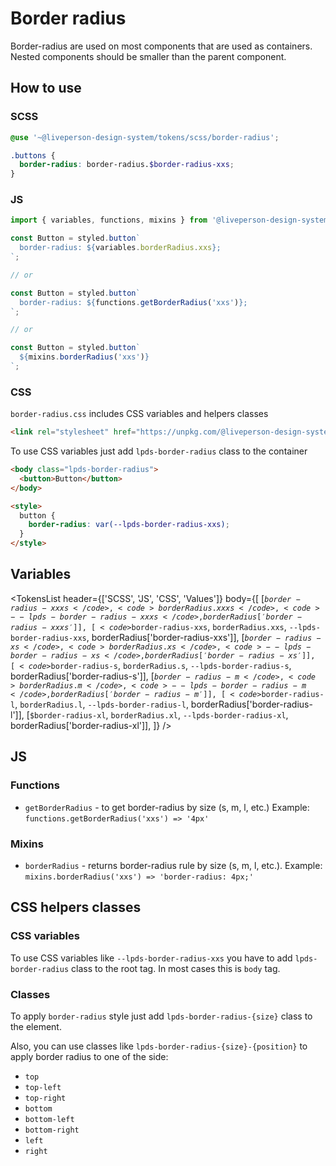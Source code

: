 


<Meta title="Tokens/Border radius" />

# Border radius

Border-radius are used on most components that are used as containers.
Nested components should be smaller than the parent component.

## How to use

### SCSS

```scss
@use '~@liveperson-design-system/tokens/scss/border-radius';

.buttons {
  border-radius: border-radius.$border-radius-xxs;
}
```

### JS

```js
import { variables, functions, mixins } from '@liveperson-design-system/tokens/scss/border-radius';

const Button = styled.button`
  border-radius: ${variables.borderRadius.xxs};
`;

// or

const Button = styled.button`
  border-radius: ${functions.getBorderRadius('xxs')};
`;

// or

const Button = styled.button`
  ${mixins.borderRadius('xxs')}
`;
```

### CSS

`border-radius.css` includes CSS variables and helpers classes

```html
<link rel="stylesheet" href="https://unpkg.com/@liveperson-design-system/tokens/css/border-radius.css">
```

To use CSS variables just add `lpds-border-radius` class to the container

```html
<body class="lpds-border-radius">
  <button>Button</button>
</body>

<style>
  button {
    border-radius: var(--lpds-border-radius-xxs);
  }
</style>
```

## Variables

<TokensList
  header={['SCSS', 'JS', 'CSS', 'Values']}
  body={[
    [<code>$border-radius-xxxs</code>, <code>borderRadius.xxxs</code>, <code>--lpds-border-radius-xxxs</code>, borderRadius['border-radius-xxxs']],
    [<code>$border-radius-xxs</code>, <code>borderRadius.xxs</code>, <code>--lpds-border-radius-xxs</code>, borderRadius['border-radius-xxs']],
    [<code>$border-radius-xs</code>, <code>borderRadius.xs</code>, <code>--lpds-border-radius-xs</code>, borderRadius['border-radius-xs']],
    [<code>$border-radius-s</code>, <code>borderRadius.s</code>, <code>--lpds-border-radius-s</code>, borderRadius['border-radius-s']],
    [<code>$border-radius-m</code>, <code>borderRadius.m</code>, <code>--lpds-border-radius-m</code>, borderRadius['border-radius-m']],
    [<code>$border-radius-l</code>, <code>borderRadius.l</code>, <code>--lpds-border-radius-l</code>, borderRadius['border-radius-l']],
    [<code>$border-radius-xl</code>, <code>borderRadius.xl</code>, <code>--lpds-border-radius-xl</code>, borderRadius['border-radius-xl']],
  ]}
/>

## JS

### Functions

- `getBorderRadius` - to get border-radius by size (s, m, l, etc.) Example: `functions.getBorderRadius('xxs') => '4px'`

### Mixins

- `borderRadius` - returns border-radius rule by size (s, m, l, etc.). Example: `mixins.borderRadius('xxs') => 'border-radius: 4px;'`

## CSS helpers classes

### CSS variables

To use CSS variables like `--lpds-border-radius-xxs` you have to add `lpds-border-radius` class to the root tag.
In most cases this is `body` tag.

### Classes

To apply `border-radius` style just add `lpds-border-radius-{size}` class to the element.

Also, you can use classes like `lpds-border-radius-{size}-{position}` to apply border radius to one of the side:
- `top`
- `top-left`
- `top-right`
- `bottom`
- `bottom-left`
- `bottom-right`
- `left`
- `right`
